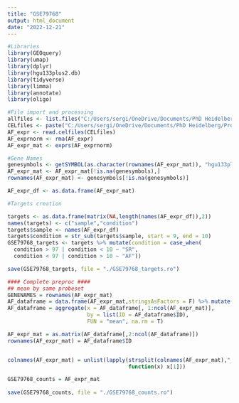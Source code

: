 ```yaml
---
title: "GSE79768"
output: html_document
date: "2022-12-21"
---
```


```r
#Libraries
library(GEOquery)
library(umap)
library(dplyr)
library(hgu133plus2.db)
library(tidyverse)
library(limma)
library(annotate)
library(oligo)
```


```r
#File import and processing
allfiles <- list.files("C:/Users/sergi/OneDrive/Documents/PhD Heidelberg/Projects/AF_MA_Master_LAA/data_processing/scripts/GSE79768/data")
CELfiles <- paste("C:/Users/sergi/OneDrive/Documents/PhD Heidelberg/Projects/AF_MA_Master_LAA/data_processing/scripts/GSE79768/data/",sort(allfiles[grep(".CEL",allfiles)]),sep="")
AF_expr <- read.celfiles(CELfiles)
AF_exprnorm <- rma(AF_expr)
AF_expr_mat <- exprs(AF_exprnorm)

#Gene Names
genesymbols <- getSYMBOL(as.character(rownames(AF_expr_mat)), "hgu133plus2.db")
AF_expr_mat <- AF_expr_mat[!is.na(genesymbols),]
rownames(AF_expr_mat) <- genesymbols[!is.na(genesymbols)]

AF_expr_df <- as.data.frame(AF_expr_mat)
```

```r
#Targets creation

targets <- as.data.frame(matrix(NA,length(names(AF_expr_df)),2))
names(targets) <- c("sample","condition")
targets$sample <- names(AF_expr_df)
targets$condition = str_sub(targets$sample, start = 9, end = 10)
GSE79768_targets <- targets %>% mutate(condition = case_when(
  condition > 97 | condition < 10 ~ "SR",
  condition < 97 | condition > 10 ~ "AF"))

save(GSE79768_targets, file = "./GSE79768_targets.ro")
```

```r
#### Complete preproc ####
## mean by same probeset
GENENAMES = rownames(AF_expr_mat)
AF_dataframe = data.frame(AF_expr_mat,stringsAsFactors = F) %>% mutate(ID = GENENAMES)
AF_dataframe = aggregate(x = AF_dataframe[, 1:ncol(AF_expr_mat)], 
                         by = list(ID = AF_dataframe$ID), 
                         FUN = "mean", na.rm = T)

AF_expr_mat = as.matrix(AF_dataframe[,2:ncol(AF_dataframe)])
rownames(AF_expr_mat) = AF_dataframe$ID


colnames(AF_expr_mat) = unlist(lapply(strsplit(colnames(AF_expr_mat),"_"), 
                                      function(x) x[1]))

GSE79768_counts = AF_expr_mat
        
save(GSE79768_counts, file = "./GSE79768_counts.ro")
```
